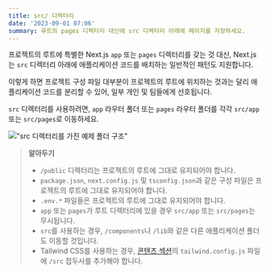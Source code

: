 ```yaml
---
title: src/ 디렉터리
date: '2023-09-01 07:06'
summary: 루트의 pages 디렉터리 대신에 src 디렉터리 아래에 페이지를 저장하세요.
---
```

<TOCInline toc={props.toc} asDisclosure />


프로젝트의 루트에 특별한 Next.js `app` 또는 `pages` 디렉터리를 갖는 것 대신, Next.js는 `src` 디렉터리 아래에 애플리케이션 코드를 배치하는 일반적인 패턴도 지원합니다.

이렇게 하면 프로젝트 구성 파일 대부분이 프로젝트의 루트에 위치하는 것과는 달리 애플리케이션 코드를 분리할 수 있어, 일부 개인 및 팀들에게 선호됩니다.

`src` 디렉터리를 사용하려면, `app` 라우터 폴더 또는 `pages` 라우터 폴더를 각각 `src/app` 또는 `src/pages`로 이동하세요.

!["`src` 디렉터리를 가진 예제 폴더 구조"](https://nextjs.org/_next/image?url=%2Fdocs%2Flight%2Fproject-organization-src-directory.png&w=1920&q=75&dpl=dpl_6qrwPiHc3rBguBBngLFEHMUNQbeW)
> **알아두기**
>
> - `/public` 디렉터리는 프로젝트의 루트에 그대로 유지되어야 합니다.
> - `package.json`, `next.config.js` 및 `tsconfig.json`과 같은 구성 파일은 프로젝트의 루트에 그대로 유지되어야 합니다.
> - `.env.*` 파일들은 프로젝트의 루트에 그대로 유지되어야 합니다.
> - `app` 또는 `pages`가 루트 디렉터리에 있을 경우 `src/app` 또는 `src/pages`는 무시됩니다.
> - `src`를 사용하는 경우, `/components`나 `/lib`와 같은 다른 애플리케이션 폴더도 이동할 것입니다.
> - Tailwind CSS를 사용하는 경우, [콘텐츠 섹션](https://tailwindcss.com/docs/content-configuration)의 `tailwind.config.js` 파일에 `/src` 접두사를 추가해야 합니다.